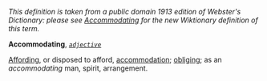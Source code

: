 ''This definition is taken from a public domain 1913 edition of Webster's Dictionary: please see [[Accommodating]] for the new Wiktionary definition of this term.''

'''Accommodating''', ''<code>[[adjective (part of speech)|adjective]]</code>''

[[Affording]], or disposed to afford, [[accommodation]]; [[obliging]]; as an ''accommodating'' man, spirit, arrangement.